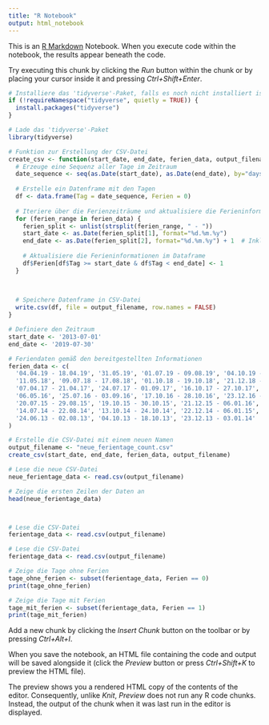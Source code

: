 ```yaml
---
title: "R Notebook"
output: html_notebook
---
```


This is an [R Markdown](http://rmarkdown.rstudio.com) Notebook. When you execute code within the notebook, the results appear beneath the code. 

Try executing this chunk by clicking the *Run* button within the chunk or by placing your cursor inside it and pressing *Ctrl+Shift+Enter*. 

```r
# Installiere das 'tidyverse'-Paket, falls es noch nicht installiert ist
if (!requireNamespace("tidyverse", quietly = TRUE)) {
  install.packages("tidyverse")
}

# Lade das 'tidyverse'-Paket
library(tidyverse)

# Funktion zur Erstellung der CSV-Datei
create_csv <- function(start_date, end_date, ferien_data, output_filename) {
  # Erzeuge eine Sequenz aller Tage im Zeitraum
  date_sequence <- seq(as.Date(start_date), as.Date(end_date), by="days")
  
  # Erstelle ein Datenframe mit den Tagen
  df <- data.frame(Tag = date_sequence, Ferien = 0)
  
  # Iteriere über die Ferienzeiträume und aktualisiere die Ferieninformationen im Dataframe
  for (ferien_range in ferien_data) {
    ferien_split <- unlist(strsplit(ferien_range, " - "))
    start_date <- as.Date(ferien_split[1], format="%d.%m.%y")
    end_date <- as.Date(ferien_split[2], format="%d.%m.%y") + 1  # Inklusive Enddatum
    
    # Aktualisiere die Ferieninformationen im Dataframe
    df$Ferien[df$Tag >= start_date & df$Tag < end_date] <- 1
  }
  

  
  # Speichere Datenframe in CSV-Datei
  write.csv(df, file = output_filename, row.names = FALSE)
}

# Definiere den Zeitraum
start_date <- '2013-07-01'
end_date <- '2019-07-30'

# Feriendaten gemäß den bereitgestellten Informationen
ferien_data <- c(
  '04.04.19 - 18.04.19', '31.05.19', '01.07.19 - 09.08.19', '04.10.19 - 18.10.19', '23.12.19 - 06.01.2020',
  '11.05.18', '09.07.18 - 17.08.18', '01.10.18 - 19.10.18', '21.12.18 - 04.01.19', '29.03.18 - 13.04.18',
  '07.04.17 - 21.04.17', '24.07.17 - 01.09.17', '16.10.17 - 27.10.17', '21.12.17 - 05.01.18', '24.03.16 - 09.04.16',
  '06.05.16', '25.07.16 - 03.09.16', '17.10.16 - 28.10.16', '23.12.16 - 06.01.17', '01.04.15 - 17.04.15', '15.05.15',
  '20.07.15 - 29.08.15', '19.10.15 - 30.10.15', '21.12.15 - 06.01.16', '16.04.14 - 02.05.14', '30.05.14',
  '14.07.14 - 22.08.14', '13.10.14 - 24.10.14', '22.12.14 - 06.01.15', '25.03.13 - 09.04.13', '10.05.13',
  '24.06.13 - 02.08.13', '04.10.13 - 18.10.13', '23.12.13 - 03.01.14'
)

# Erstelle die CSV-Datei mit einem neuen Namen
output_filename <- "neue_ferientage_count.csv"
create_csv(start_date, end_date, ferien_data, output_filename)

# Lese die neue CSV-Datei
neue_ferientage_data <- read.csv(output_filename)

# Zeige die ersten Zeilen der Daten an
head(neue_ferientage_data)



# Lese die CSV-Datei
ferientage_data <- read.csv(output_filename)

# Lese die CSV-Datei
ferientage_data <- read.csv(output_filename)

# Zeige die Tage ohne Ferien
tage_ohne_ferien <- subset(ferientage_data, Ferien == 0)
print(tage_ohne_ferien)

# Zeige die Tage mit Ferien
tage_mit_ferien <- subset(ferientage_data, Ferien == 1)
print(tage_mit_ferien)
```


Add a new chunk by clicking the *Insert Chunk* button on the toolbar or by pressing *Ctrl+Alt+I*.

When you save the notebook, an HTML file containing the code and output will be saved alongside it (click the *Preview* button or press *Ctrl+Shift+K* to preview the HTML file).

The preview shows you a rendered HTML copy of the contents of the editor. Consequently, unlike *Knit*, *Preview* does not run any R code chunks. Instead, the output of the chunk when it was last run in the editor is displayed.
